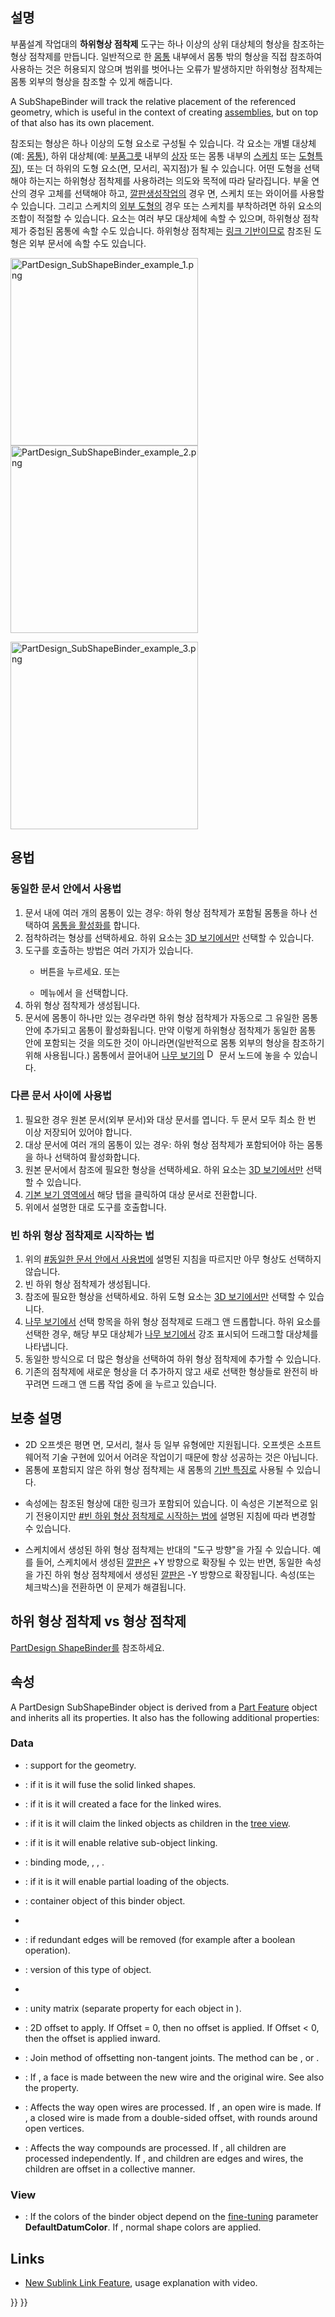 <languages/>

{{Docnav
|[[PartDesign_ShapeBinder/ko|형상 점착제 생성]]
|[[PartDesign_Clone/ko|복제본 생성]]
|[[PartDesign_Workbench/ko|부품설계 작업대]]
|IconL=PartDesign_ShapeBinder.svg
|IconR=PartDesign_Clone.svg
|IconC=Workbench_PartDesign.svg
}}

{{GuiCommand
|Name=PartDesign SubShapeBinder
|Workbenches=[[PartDesign_Workbench/ko|부품설계 작업대]]
|MenuLocation=Part Design → Create a sub-object(s) shape binder
|Version=0.19
|SeeAlso=[[PartDesign_Clone/ko|복제]]
}}

<span id="Description"></span>
==설명==

부품설계 작업대의 '''하위형상 점착제''' 도구는 하나 이상의 상위 대상체의 형상을 참조하는 형상 점착제를 만듭니다. 일반적으로 한 [[PartDesign_Body/ko|몸통]] 내부에서 몸통 밖의 형상을 직접 참조하여 사용하는 것은 허용되지 않으며 범위를 벗어나는 오류가 발생하지만 하위형상 점착제는 몸통 외부의 형상을 참조할 수 있게 해줍니다.

A SubShapeBinder will track the relative placement of the referenced geometry, which is useful in the context of creating [[Assembly|assemblies]], but on top of that also has its own placement.

참조되는 형상은 하나 이상의 도형 요소로 구성될 수 있습니다. 각 요소는 개별 대상체(예: [[PartDesign_Body/ko|몸통]]), 하위 대상체(예: [[Std_Part/ko|부품그릇]] 내부의 [[Part_Box/ko|상자]] 또는 몸통 내부의 [[PartDesign_NewSketch/ko|스케치]] 또는 [[PartDesign_Feature/ko|도형특징]]), 또는 더 하위의 도형 요소(면, 모서리, 꼭지점)가 될 수 있습니다. 어떤 도형을 선택해야 하는지는 하위형상 점착제를 사용하려는 의도와 목적에 따라 달라집니다. 부울 연산의 경우 고체를 선택해야 하고, [[PartDesign_Pad/ko|깔판생성]]작업의 경우 면, 스케치 또는 와이어를 사용할 수 있습니다. 그리고 스케치의 [[Sketcher_External/ko|외부 도형]]의 경우 또는 스케치를 부착하려면 하위 요소의 조합이 적절할 수 있습니다. 요소는 여러 부모 대상체에 속할 수 있으며, 하위형상 점착제가 중첩된 몸통에 속할 수도 있습니다. 하위형상 점착제는 [[Std LinkMake/ko|링크 기반]]이므로 참조된 도형은 외부 문서에 속할 수도 있습니다.

[[File:PartDesign_SubShapeBinder_example_1.png|x300px]] [[File:PartDesign_SubShapeBinder_example_2.png|x300px]]
{{Caption|왼쪽 그림: 두 개의 별도 [[PartDesign_Body/ko|몸통]]에서 생성된 두 개의 고체가 있습니다.<br>
오른쪽 그림: 첫 번째 몸통(육각기둥)의 하위 형상을 참조하는 두 개의 하위 형상 점착제가 있으며, 두 번째 몸통(사각형 깔판)에 중첩되게 다른 위치로 이동했습니다.}}

[[File:PartDesign_SubShapeBinder_example_3.png|x300px]]
{{Caption|두 개의 하위 형상 점착제는 두 번째 몸통에서 [[PartDesign_Boolean/ko|부울 잘라내기 연산]]과 [[PartDesign_Pad/ko|깔판]]을 생성하는 데 사용되었습니다.}}

<span id="Usage"></span>
==용법==

<span id="Same_document"></span>
=== 동일한 문서 안에서 사용법 ===

# 문서 내에 여러 개의 몸통이 있는 경우: 하위 형상 점착제가 포함될 몸통을 하나 선택하여 [[PartDesign_Body/ko#Active_status|몸통을 활성화]]를 합니다.
# 점착하려는 형상를 선택하세요. 하위 요소는 [[3D_view/ko|3D 보기]]에서만 선택할 수 있습니다.
# 도구를 호출하는 방법은 여러 가지가 있습니다.
#* {{Button|[[Image:PartDesign_SubShapeBinder.svg|16px]] 하위 형상 점착제}} 버튼을 누르세요. 또는
#* 메뉴에서 {{MenuCommand|부품 설계 → [[Image:PartDesign_SubShapeBinder.svg|16px]] 하위 형상 점착제 생성}}을 선택합니다.
# 하위 형상 점착제가 생성됩니다.
# 문서에 몸통이 하나만 있는 경우라면 하위 형상 점착제가 자동으로 그 유일한 몸통 안에 추가되고 몸통이 활성화됩니다. 만약 이렇게 하위형상 점착제가 동일한 몸통 안에 포함되는 것을 의도한 것이 아니라면(일반적으로 몸통 외부의 형상을 참조하기 위해 사용됩니다.) 몸통에서 끌어내어 [[Tree_view/ko|나무 보기]]의 [[Image:Document.svg|16px]] 문서 노드에 놓을 수 있습니다.

<span id="External_document"></span>
=== 다른 문서 사이에 사용법 ===

# 필요한 경우 원본 문서(외부 문서)와 대상 문서를 엽니다. 두 문서 모두 최소 한 번 이상 저장되어 있어야 합니다.
# 대상 문서에 여러 개의 몸통이 있는 경우:  하위 형상 점착제가 포함되어야 하는 몸통을 하나 선택하여 활성화합니다.
# 원본 문서에서 참조에 필요한 형상을 선택하세요. 하위 요소는 [[3D_view/ko|3D 보기]]에서만 선택할 수 있습니다.
# [[Main_view_area/ko|기본 보기 영역]]에서 해당 탭을 클릭하여 대상 문서로 전환합니다.
# 위에서 설명한 대로 도구를 호출합니다.

<span id="Start_with_empty_SubShapeBinder"></span>
=== 빈 하위 형상 점착제로 시작하는 법 ===

# 위의 [[#동일한 문서 안에서 사용법]]에 설명된 지침을 따르지만 아무 형상도 선택하지 않습니다.
# 빈 하위 형상 점착제가 생성됩니다.
# 참조에 필요한 형상을 선택하세요. 하위 도형 요소는 [[3D_view/ko|3D 보기]]에서만 선택할 수 있습니다.
# [[Tree_view/ko|나무 보기]]에서 선택 항목을 하위 형상 점착제로 드래그 앤 드롭합니다. 하위 요소를 선택한 경우, 해당 부모 대상체가 [[Tree_view/ko|나무 보기]]에서 강조 표시되어 드래그할 대상체를 나타냅니다.
# 동일한 방식으로 더 많은 형상을 선택하여 하위 형상 점착제에 추가할 수 있습니다.
# 기존의 점착제에 새로운 형상을 더 추가하지 않고 새로 선택한 형상들로 완전히 바꾸려면 드래그 앤 드롭 작업 중에 {{KEY|Ctrl}}을 누르고 있습니다.

<span id="Notes"></span>
== 보충 설명 ==

* 2D 오프셋은 평면 면, 모서리, 철사 등 일부 유형에만 지원됩니다. 오프셋은 소프트웨어적 기술 구현에 있어서 어려운 작업이기 때문에 항상 성공하는 것은 아닙니다.
* 몸통에 포함되지 않은 하위 형상 점착제는 새 몸통의 [[PartDesign_Body/ko#기반 특징|기반 특징]]로 사용될 수 있습니다.
* {{PropertyData|Support}} 속성에는 참조된 형상에 대한 링크가 포함되어 있습니다. 이 속성은 기본적으로 읽기 전용이지만 [[#빈 하위 형상 점착제로 시작하는 법]]에 설명된 지침에 따라 변경할 수 있습니다.
* 스케치에서 생성된 하위 형상 점착제는 반대의 "도구 방향"을 가질 수 있습니다. 예를 들어, 스케치에서 생성된 [[PartDesign_Pad/ko|깔판]]은 +Y 방향으로 확장될 수 있는 반면, 동일한 속성을 가진 하위 형상 점착제에서 생성된 [[PartDesign_Pad/ko|깔판]]은 -Y 방향으로 확장됩니다. {{PropertyData|Reversed}} 속성(또는 체크박스)을 전환하면 이 문제가 해결됩니다.

<span id="PartDesign_SubShapeBinder_vs._PartDesign_ShapeBinder"></span>
== 하위 형상 점착제 vs 형상 점착제 ==

[[PartDesign_ShapeBinder#PartDesign_SubShapeBinder_vs._PartDesign_ShapeBinder|PartDesign ShapeBinder]]를 참조하세요.

<span id="Properties"></span>
==속성==

A PartDesign SubShapeBinder object is derived from a [[Part_Feature|Part Feature]] object and inherits all its properties. It also has the following additional properties:

=== Data ===

{{TitleProperty|Base}}

* {{PropertyData|Support|XLinkSubList}}: support for the geometry.
* {{PropertyData|Fuse|Bool}}: if it is {{TRUE}} it will fuse the solid linked shapes.
* {{PropertyData|Make Face|Bool}}: if it is {{TRUE}} it will created a face for the linked wires.
* {{PropertyData|Claim Children|PropertyBool}}: if it is {{TRUE}} it will claim the linked objects as children in the [[Tree_view|tree view]].
* {{PropertyData|Relative|Bool}}: if it is {{TRUE}} it will enable relative sub-object linking.
* {{PropertyData|Bind Mode|Enumeration}}: binding mode, {{value|Synchronized}}, {{Value|Frozen}}, {{Value|Detached}}.
* {{PropertyData|Partial Load|Bool}}: if it is {{TRUE}} it will enable partial loading of the objects.
* {{PropertyData|Context|XLink|hidden}}: container object of this binder object.
* {{PropertyData|Bind Copy On Change|Enumeration}}
* {{PropertyData|Refine|Bool}}: if {{TRUE}} redundant edges will be removed (for example after a boolean operation).
* {{PropertyData|_ Version|Integer|hidden}}: version of this type of object.
* {{PropertyData|_ Copied Link|XLinkSub|hidden}}

{{TitleProperty|Cache}}

* {{PropertyData|Cache_*|Matrix|hidden}}: unity matrix (separate property for each object in {{PropertyData|Support}}).

{{TitleProperty|Offsetting}}

* {{PropertyData|Offset}}: 2D offset to apply. If Offset = 0, then no offset is applied. If Offset < 0, then the offset is applied inward.
* {{PropertyData|Offset Join Type}}: Join method of offsetting non-tangent joints. The method can be {{Value|Arcs}}, {{Value|Tangent}} or {{Value|Intersection}}.
* {{PropertyData|Offset Fill|Bool}}: If {{TRUE}}, a face is made between the new wire and the original wire. See also the {{PropertyData|Make Face}} property.
* {{PropertyData|Offset Open Result|Bool}}: Affects the way open wires are processed. If {{FALSE}}, an open wire is made. If {{TRUE}}, a closed wire is made from a double-sided offset, with rounds around open vertices.
* {{PropertyData|Offset Intersection|Bool}}: Affects the way compounds are processed. If {{FALSE}}, all children are processed independently. If {{TRUE}}, and children are edges and wires, the children are offset in a collective manner.

=== View ===

{{TitleProperty|Base}}

* {{PropertyView|Use Binder Style|Bool}}: If {{TRUE}} the colors of the binder object depend on the [[Fine-tuning#PartDesign_Workbench|fine-tuning]] parameter '''DefaultDatumColor'''. If {{FALSE}}, normal shape colors are applied.

== Links ==

* [https://forum.freecadweb.org/viewtopic.php?t=41450 New Sublink Link Feature], usage explanation with video.


{{Docnav
|[[PartDesign_ShapeBinder|Create a shape binder]]
|[[PartDesign_Clone|Create a clone]]
|[[PartDesign_Workbench|PartDesign]]
|IconL=PartDesign_ShapeBinder.svg
|IconR=PartDesign_Clone.svg
|IconC=Workbench_PartDesign.svg
}}

{{PartDesign_Tools_navi{{#translation:}}}}
{{Userdocnavi{{#translation:}}}}